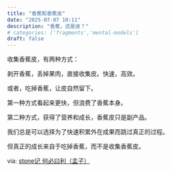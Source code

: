 ```yaml
---
title: "香蕉和香蕉皮"
date: "2025-07-07 10:11"
description: "香蕉，还是皮？"
# categories: ['fragments','mental-models']
draft: false
---
```

收集香蕉皮，有两种方式：

剥开香蕉，丢掉果肉，直接收集皮。快速，高效。

或者，吃掉香蕉，让皮自然留下。

第一种方式看起来更快，但浪费了香蕉本身。

第二种方式，获得了营养和成长，香蕉皮只是副产品。

我们总是可以选择为了快速积累外在成果而跳过真正的过程。

但真正的成长来自于吃掉香蕉，而不是收集香蕉皮。

via: [stone记 何必曰利（孟子）](https://www.youtube.com/watch?v=OQVzPBmzG0w)

